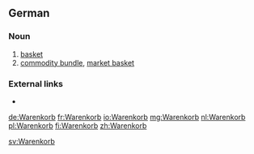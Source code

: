 ==German==
===Noun===
{{de-noun|m|Warenkorbs|gen2=Warenkorbes|Warenkörbe}}
#[[basket]]
#[[commodity bundle]], [[market basket]]

===External links===
* {{R:Duden}}

[[de:Warenkorb]]
[[fr:Warenkorb]]
[[io:Warenkorb]]
[[mg:Warenkorb]]
[[nl:Warenkorb]]
[[pl:Warenkorb]]
[[fi:Warenkorb]]
[[zh:Warenkorb]]

[[sv:Warenkorb]]